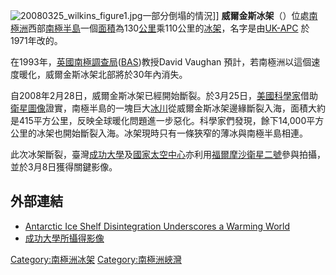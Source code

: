 {{coord|70|15|S|73|0|W|type:waterbody|display=title}}
[[File:20080325_wilkins_figure1.jpg|right]]一部分倒塌的情況]]
'''威爾金斯冰架'''（{{lang-en|Wilkins Sound}}）位處[[南極洲|南極洲]]西部[[南極半島|南極半島]]一個[[面積|面積]]為130[[公里|公里]]乘110公里的[[冰架|冰架]]，名字是由[http://www.antarctica.ac.uk/apc/ UK-APC] {{Wayback|url=http://www.antarctica.ac.uk/apc/ |date=20120703115203 }}於1971年改的。

在1993年，[[英國南極調查局|英國南極調查局]]([http://en.wikippedia.org/wiki/British_Antarctic_Survey/ BAS]{{dead link|date=2017年12月 |bot=InternetArchiveBot |fix-attempted=yes }})教授David Vaughan 預計，若南極洲以這個速度暖化，威爾金斯冰架北部將於30年內消失。

自2008年2月28日，威爾金斯冰架已經開始斷裂。於3月25日，[[美國|美國]][[科學家|科學家]]借助[[衛星圖像|衛星圖像]]證實，南極半島的一塊巨大[[冰川|冰川]]從威爾金斯冰架邊緣斷裂入海，面積大約是415平方公里，反映全球暖化問題進一步惡化。科學家們發現，餘下14,000平方公里的冰架也開始斷裂入海。冰架現時只有一條狹窄的薄冰與南極半島相連。

此次冰架斷裂，臺灣[[國立成功大學|成功大學]]及[[國家太空中心|國家太空中心]]亦利用[[福爾摩沙衛星二號|福爾摩沙衛星二號]]參與拍攝，並於3月8日獲得關鍵影像。

== 外部連結 ==
* [http://nsidc.org/news/press/20080325_Wilkins.html Antarctic Ice Shelf Disintegration Underscores a Warming World] {{Wayback|url=http://nsidc.org/news/press/20080325_Wilkins.html |date=20140418164957 }}
* [https://web.archive.org/web/20080916123224/http://nsidc.org/news/images/20080325_wilkins_figure3.jpg 成功大學所攝得影像]

{{DEFAULTSORT:Wilkins Sound}}
[[Category:南極洲冰架|Category:南極洲冰架]]
[[Category:南極洲峽灣|Category:南極洲峽灣]]